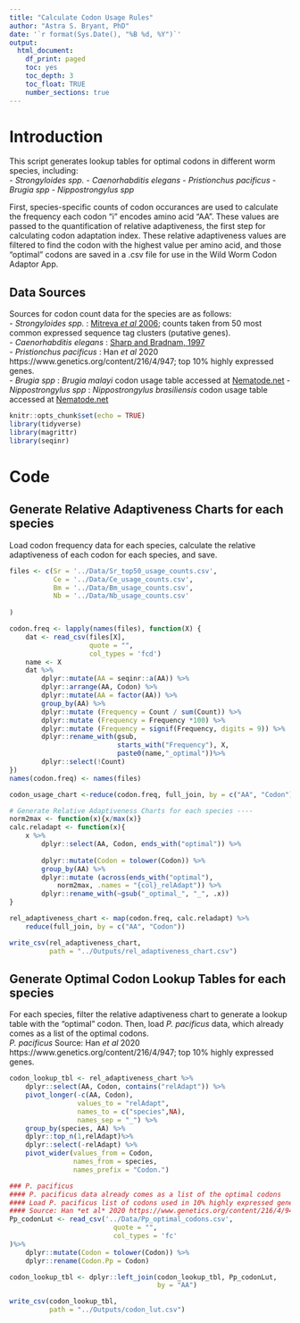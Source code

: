 ```yaml
---
title: "Calculate Codon Usage Rules"
author: "Astra S. Bryant, PhD"
date: '`r format(Sys.Date(), "%B %d, %Y")`'
output:
  html_document:
    df_print: paged
    toc: yes
    toc_depth: 3
    toc_float: TRUE
    number_sections: true
---
```

# Introduction
This script generates lookup tables for optimal codons in different
worm species, including:  
  -  *Strongyloides spp.*
  -  *Caenorhabditis elegans*
  -  *Pristionchus pacificus*
  -  *Brugia spp*
  -  *Nippostrongylus spp*

First, species-specific counts of codon occurances are used to calculate
the frequency each codon "i" encodes amino acid "AA". These values are passed to the quantification of relative adaptiveness, the first step for calculating codon adaptation index. These relative adaptiveness values are filtered to find the codon with the highest value per amino acid, and those "optimal" codons are saved in a .csv file for use in the Wild Worm Codon Adaptor App.  

## Data Sources
Sources for codon count data for the species are as follows:  
   -  *Strongyloides spp.* : [Mitreva *et al* 2006](https://www.ncbi.nlm.nih.gov/pmc/articles/PMC1779591/); counts taken from 50 most common expressed sequence tag clusters (putative genes).  
  -  *Caenorhabditis elegans* : [Sharp and Bradnam, 1997](https://www.ncbi.nlm.nih.gov/books/NBK20194/)   
  -  *Pristionchus pacificus* : Han *et al* 2020 https://www.genetics.org/content/216/4/947; top 10% highly expressed genes.  
  -  *Brugia spp* : *Brugia malayi* codon usage table accessed at [Nematode.net](http://www.nematode.net/NN3_frontpage.cgi?navbar_selection=nemagene&subnav_selection=codon_usage_tables)
  -  *Nippostrongylus spp* : *Nippostrongylus brasiliensis* codon usage table accessed at [Nematode.net](http://www.nematode.net/NN3_frontpage.cgi?navbar_selection=nemagene&subnav_selection=codon_usage_tables)

```r
knitr::opts_chunk$set(echo = TRUE)
library(tidyverse)
library(magrittr)
library(seqinr)
```

# Code

## Generate Relative Adaptiveness Charts for each species  
Load codon frequency data for each species, calculate the relative adaptiveness of each codon for each species, and save.  

```r
files <- c(Sr = '../Data/Sr_top50_usage_counts.csv',
           Ce = '../Data/Ce_usage_counts.csv',
           Bm = '../Data/Bm_usage_counts.csv',
           Nb = '../Data/Nb_usage_counts.csv'
    
)

codon.freq <- lapply(names(files), function(X) {
    dat <- read_csv(files[X],
                    quote = "",
                    col_types = 'fcd')
    name <- X
    dat %>%
        dplyr::mutate(AA = seqinr::a(AA)) %>%
        dplyr::arrange(AA, Codon) %>%
        dplyr::mutate(AA = factor(AA)) %>%
        group_by(AA) %>%
        dplyr::mutate (Frequency = Count / sum(Count)) %>%
        dplyr::mutate (Frequency = Frequency *100) %>%
        dplyr::mutate (Frequency = signif(Frequency, digits = 9)) %>%
        dplyr::rename_with(gsub, 
                           starts_with("Frequency"), X,
                           paste0(name,"_optimal"))%>%
        dplyr::select(!Count)
}) 
names(codon.freq) <- names(files)

codon_usage_chart <-reduce(codon.freq, full_join, by = c("AA", "Codon"))

# Generate Relative Adaptiveness Charts for each species ----
norm2max <- function(x){x/max(x)}
calc.reladapt <- function(x){
    x %>%
        dplyr::select(AA, Codon, ends_with("optimal")) %>%
        
        dplyr::mutate(Codon = tolower(Codon)) %>%
        group_by(AA) %>%
        dplyr::mutate (across(ends_with("optimal"), 
            norm2max, .names = "{col}_relAdapt")) %>%
        dplyr::rename_with(~gsub("_optimal_", "_", .x))
}

rel_adaptiveness_chart <- map(codon.freq, calc.reladapt) %>%
    reduce(full_join, by = c("AA", "Codon"))

write_csv(rel_adaptiveness_chart,
          path = "../Outputs/rel_adaptiveness_chart.csv")
```

## Generate Optimal Codon Lookup Tables for each species
For each species, filter the relative adaptiveness chart to generate a lookup table with the "optimal" codon. Then, load *P. pacificus* data, which already comes as a list of the optimal codons.  
*P. pacificus* Source: Han *et al* 2020 https://www.genetics.org/content/216/4/947; top 10% highly expressed genes.  
```r
codon_lookup_tbl <- rel_adaptiveness_chart %>%
    dplyr::select(AA, Codon, contains("relAdapt")) %>%
    pivot_longer(-c(AA, Codon),
                 values_to = "relAdapt",
                 names_to = c("species",NA),
                 names_sep = "_") %>%
    group_by(species, AA) %>%
    dplyr::top_n(1,relAdapt)%>%
    dplyr::select(-relAdapt) %>%
    pivot_wider(values_from = Codon,
                names_from = species,
                names_prefix = "Codon.")

### P. pacificus
#### P. pacificus data already comes as a list of the optimal codons
#### Load P. pacificus list of codons used in 10% highly expressed genes
#### Source: Han *et al* 2020 https://www.genetics.org/content/216/4/947
Pp_codonLut <- read_csv('../Data/Pp_optimal_codons.csv', 
                          quote = "", 
                          col_types = 'fc'
)%>%
    dplyr::mutate(Codon = tolower(Codon)) %>%
    dplyr::rename(Codon.Pp = Codon)

codon_lookup_tbl <- dplyr::left_join(codon_lookup_tbl, Pp_codonLut,
                                     by = "AA")

write_csv(codon_lookup_tbl,
          path = "../Outputs/codon_lut.csv")
```

